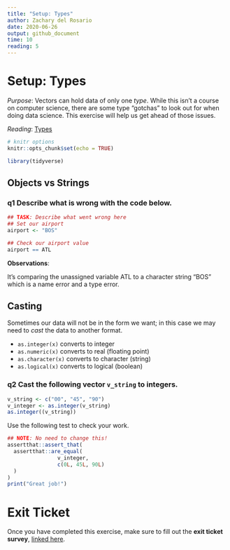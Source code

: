 ```yaml
---
title: "Setup: Types"
author: Zachary del Rosario
date: 2020-06-26
output: github_document
time: 10
reading: 5
---
```


# Setup: Types

*Purpose*: Vectors can hold data of only one *type*. While this isn't a course on computer science, there are some type "gotchas" to look out for when doing data science. This exercise will help us get ahead of those issues.

*Reading*: [Types](https://rstudio.cloud/learn/primers/1.2)

```r
# knitr options
knitr::opts_chunk$set(echo = TRUE)
```

```r
library(tidyverse)

```

## Objects vs Strings
<!-- -------------------------------------------------- -->

### __q1__ Describe what is wrong with the code below.

```r
## TASK: Describe what went wrong here
## Set our airport
airport <- "BOS"

## Check our airport value
airport == ATL
```


**Observations**:

It's comparing the unassigned variable ATL to a character string "BOS" which is
a name error and a type error.

## Casting
<!-- -------------------------------------------------- -->

Sometimes our data will not be in the form we want; in this case we may need to *cast* the data to another format.

- `as.integer(x)` converts to integer
- `as.numeric(x)` converts to real (floating point)
- `as.character(x)` converts to character (string)
- `as.logical(x)` converts to logical (boolean)

### __q2__ Cast the following vector `v_string` to integers.

```r
v_string <- c("00", "45", "90")
v_integer <- as.integer(v_string)
as.integer((v_string))
```

Use the following test to check your work.

```r
## NOTE: No need to change this!
assertthat::assert_that(
  assertthat::are_equal(
                v_integer,
                c(0L, 45L, 90L)
  )
)
print("Great job!")
```

<!-- include-exit-ticket -->
# Exit Ticket
<!-- -------------------------------------------------- -->

Once you have completed this exercise, make sure to fill out the **exit ticket survey**, [linked here](https://docs.google.com/forms/d/e/1FAIpQLSeuq2LFIwWcm05e8-JU84A3irdEL7JkXhMq5Xtoalib36LFHw/viewform?usp=pp_url&entry.693978880=e-setup06-types-assignment.Rmd).
